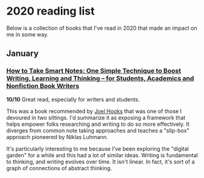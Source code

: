 # 2020 reading list

Below is a collection of books that I've read in 2020 that made an impact on me
in some way.

## January

### <a target="_blank" href="https://www.amazon.com/gp/product/1542866502/ref=as_li_tl?ie=UTF8&camp=1789&creative=9325&creativeASIN=1542866502&linkCode=as2&tag=johno-20&linkId=590d6bdef8b2366bd0b518033296c270">How to Take Smart Notes: One Simple Technique to Boost Writing, Learning and Thinking – for Students, Academics and Nonfiction Book Writers</a><img src="//ir-na.amazon-adsystem.com/e/ir?t=johno-20&l=am2&o=1&a=1542866502" width="1" height="1" border="0" alt="" style="border:none !important; margin:0px !important;" />

**10/10** Great read, especially for writers and students.

This was a book recommended by [Joel Hooks](https://joelhooks.com) that was one
of those I devoured in two sittings. I'd summarize it as exposing a framework that
helps empower folks researching and writing to do so more effectively. It diverges
from common note taking approaches and teaches a "slip-box" approach pioneered by
Niklas Luhmann.

It's particularly interesting to me because I've been exploring the "digital garden"
for a while and this had a lot of similar ideas. Writing is fundamental to thinking,
and writing evolves over time. It isn't linear. In fact, it's sort of a graph of
connections of abstract thinking.
